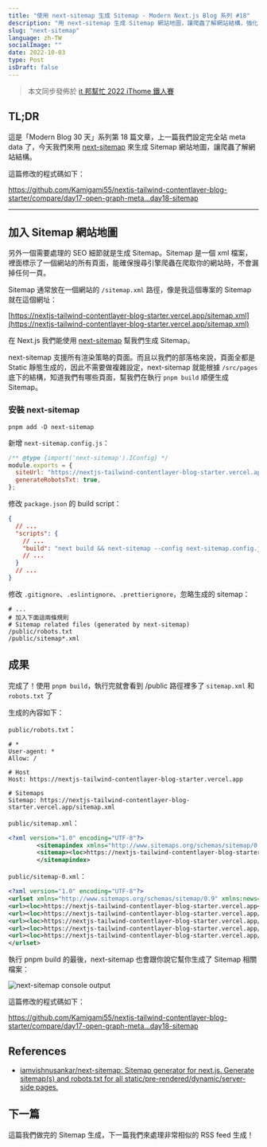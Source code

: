 ```yaml
---
title: "使用 next-sitemap 生成 Sitemap - Modern Next.js Blog 系列 #18"
description: "用 next-sitemap 生成 Sitemap 網站地圖，讓爬蟲了解網站結構，強化 SEO"
slug: "next-sitemap"
language: zh-TW
socialImage: ""
date: 2022-10-03
type: Post
isDraft: false
---
```


> 本文同步發佈於 [it 邦幫忙 2022 iThome 鐵人賽](https://ithelp.ithome.com.tw/articles/10303553)

## TL;DR

這是「Modern Blog 30 天」系列第 18 篇文章，上一篇我們設定完全站 meta data 了，今天我們來用 [next-sitemap](https://github.com/iamvishnusankar/next-sitemap) 來生成 Sitemap 網站地圖，讓爬蟲了解網站結構。

這篇修改的程式碼如下：

https://github.com/Kamigami55/nextjs-tailwind-contentlayer-blog-starter/compare/day17-open-graph-meta...day18-sitemap

---

## 加入 Sitemap 網站地圖

另外一個需要處理的 SEO 細節就是生成 Sitemap。Sitemap 是一個 xml 檔案，裡面標示了一個網站的所有頁面，能確保搜尋引擎爬蟲在爬取你的網站時，不會漏掉任何一頁。

Sitemap 通常放在一個網站的 `/sitemap.xml` 路徑，像是我這個專案的 Sitemap 就在這個網址：

[https://nextjs-tailwind-contentlayer-blog-starter.vercel.app/sitemap.xml](https://nextjs-tailwind-contentlayer-blog-starter.vercel.app/sitemap.xml)

在 Next.js 我們能使用 [next-sitemap](https://github.com/iamvishnusankar/next-sitemap) 幫我們生成 Sitemap。

next-sitemap 支援所有渲染策略的頁面。而且以我們的部落格來說，頁面全都是 Static 靜態生成的，因此不需要做複雜設定，next-sitemap 就能根據 `/src/pages` 底下的結構，知道我們有哪些頁面，幫我們在執行 `pnpm build` 順便生成 Sitemap。

### 安裝 next-sitemap

```shell
pnpm add -D next-sitemap
```

新增 `next-sitemap.config.js`：

```js
/** @type {import('next-sitemap').IConfig} */
module.exports = {
  siteUrl: "https://nextjs-tailwind-contentlayer-blog-starter.vercel.app",
  generateRobotsTxt: true,
};
```

修改 `package.json` 的 build script：

```json
{
  // ...
  "scripts": {
    // ...
    "build": "next build && next-sitemap --config next-sitemap.config.js"
    // ...
  }
  // ...
}
```

修改 `.gitignore`、`.eslintignore`、`.prettierignore`，忽略生成的 sitemap：

```
# ...
# 加入下面這兩條規則
# Sitemap related files (generated by next-sitemap)
/public/robots.txt
/public/sitemap*.xml
```

## 成果

完成了！使用 `pnpm build`，執行完就會看到 /public 路徑裡多了 `sitemap.xml` 和 `robots.txt` 了

生成的內容如下：

`public/robots.txt`：

```
# *
User-agent: *
Allow: /

# Host
Host: https://nextjs-tailwind-contentlayer-blog-starter.vercel.app

# Sitemaps
Sitemap: https://nextjs-tailwind-contentlayer-blog-starter.vercel.app/sitemap.xml
```

`public/sitemap.xml`：

```xml
<?xml version="1.0" encoding="UTF-8"?>
        <sitemapindex xmlns="http://www.sitemaps.org/schemas/sitemap/0.9">
        <sitemap><loc>https://nextjs-tailwind-contentlayer-blog-starter.vercel.app/sitemap-0.xml</loc></sitemap>
        </sitemapindex>
```

`public/sitemap-0.xml`：

```xml
<?xml version="1.0" encoding="UTF-8"?>
<urlset xmlns="http://www.sitemaps.org/schemas/sitemap/0.9" xmlns:news="http://www.google.com/schemas/sitemap-news/0.9" xmlns:xhtml="http://www.w3.org/1999/xhtml" xmlns:mobile="http://www.google.com/schemas/sitemap-mobile/1.0" xmlns:image="http://www.google.com/schemas/sitemap-image/1.1" xmlns:video="http://www.google.com/schemas/sitemap-video/1.1">
<url><loc>https://nextjs-tailwind-contentlayer-blog-starter.vercel.app</loc><lastmod>2022-10-03T14:34:13.703Z</lastmod><changefreq>daily</changefreq><priority>0.7</priority></url>
<url><loc>https://nextjs-tailwind-contentlayer-blog-starter.vercel.app/posts/post-with-images</loc><lastmod>2022-10-03T14:34:13.703Z</lastmod><changefreq>daily</changefreq><priority>0.7</priority></url>
<url><loc>https://nextjs-tailwind-contentlayer-blog-starter.vercel.app/posts/post-with-code</loc><lastmod>2022-10-03T14:34:13.703Z</lastmod><changefreq>daily</changefreq><priority>0.7</priority></url>
<url><loc>https://nextjs-tailwind-contentlayer-blog-starter.vercel.app/posts/markdown-demo</loc><lastmod>2022-10-03T14:34:13.703Z</lastmod><changefreq>daily</changefreq><priority>0.7</priority></url>
<url><loc>https://nextjs-tailwind-contentlayer-blog-starter.vercel.app/posts/sample-post</loc><lastmod>2022-10-03T14:34:13.703Z</lastmod><changefreq>daily</changefreq><priority>0.7</priority></url>
</urlset>
```

執行 pnpm build 的最後，next-sitemap 也會跟你說它幫你生成了 Sitemap 相關檔案：

![next-sitemap console output](https://i.imgur.com/kXHcQEa.jpg)

這篇修改的程式碼如下：

https://github.com/Kamigami55/nextjs-tailwind-contentlayer-blog-starter/compare/day17-open-graph-meta...day18-sitemap

## References

- [iamvishnusankar/next-sitemap: Sitemap generator for next.js. Generate sitemap(s) and robots.txt for all static/pre-rendered/dynamic/server-side pages.](https://github.com/iamvishnusankar/next-sitemap)

## 下一篇

這篇我們做完的 Sitemap 生成，下一篇我們來處理非常相似的 RSS feed 生成！
